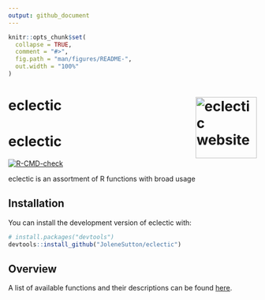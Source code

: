 ```yaml
---
output: github_document
---
```


<!-- README.md is generated from README.Rmd. Please edit that file -->

```r
knitr::opts_chunk$set(
  collapse = TRUE,
  comment = "#>",
  fig.path = "man/figures/README-",
  out.width = "100%"
)
```
# eclectic <a href="https://jolenesutton.github.io/eclectic/"><img src="man/figures/logo.png" align="right" height="124" alt="eclectic website" /></a>

# eclectic

<!-- badges: start -->
[![R-CMD-check](https://github.com/JoleneSutton/eclectic/actions/workflows/R-CMD-check.yaml/badge.svg)](https://github.com/JoleneSutton/eclectic/actions/workflows/R-CMD-check.yaml)
<!-- badges: end -->

eclectic is an assortment of R functions with broad usage


## Installation

You can install the development version of eclectic with:

``` r
# install.packages("devtools")
devtools::install_github("JoleneSutton/eclectic")
```

## Overview

A list of available functions and their descriptions can be found [here](https://jolenesutton.github.io/eclectic/reference/index.html).
